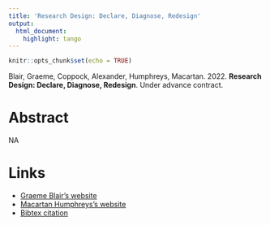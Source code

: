 ```yaml
---
title: 'Research Design: Declare, Diagnose, Redesign'
output:
  html_document:
    highlight: tango
---
```


```r
knitr::opts_chunk$set(echo = TRUE)
```

Blair, Graeme, Coppock, Alexander, Humphreys, Macartan. 2022. <b>Research Design: Declare, Diagnose, Redesign</b>. Under advance contract.

# Abstract
NA

# Links

 - <a href= 'https://graemeblair.com' target='_blank'>Graeme Blair's website</a>
 - <a href= 'http://macartan.nyc' target='_blank'>Macartan Humphreys's website</a>
 - <a href='blair_coppock_humphreys_2022.txt'target='_blank'>Bibtex citation</a>

